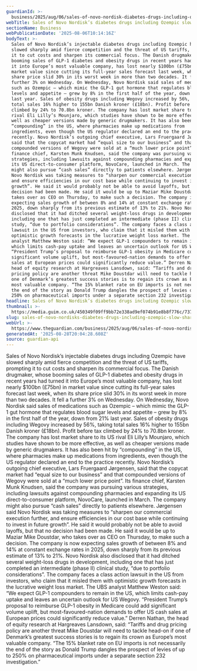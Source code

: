 ```yaml
---
guardianId: >-
  business/2025/aug/06/sales-of-novo-nordisk-diabetes-drugs-including-ozempic-slow-sharply
webTitle: Sales of Novo Nordisk’s diabetes drugs including Ozempic slow sharply
sectionName: Business
webPublicationDate: '2025-08-06T10:14:16Z'
bodyText: >-
  Sales of Novo Nordisk’s injectable diabetes drugs including Ozempic have
  slowed sharply amid fierce competition and the threat of US tariffs, prompting
  it to cut costs and sharpen its commercial focus. The Danish drugmaker, whose
  booming sales of GLP-1 diabetes and obesity drugs in recent years had turned
  it into Europe’s most valuable company, has lost nearly $100bn (£75bn) in
  market value since cutting its full-year sales forecast last week, when its
  share price slid 30% in its worst week in more than two decades. It fell a
  further 3% on Wednesday. On Wednesday, Novo Nordisk said sales of medications
  such as Ozempic – which mimic the GLP-1 gut hormone that regulates blood sugar
  levels and appetite – grew by 8% in the first half of the year, down from 21%
  last year. Sales of obesity drugs including Wegovy increased by 56%, taking
  total sales 16% higher to 155bn Danish kroner (£18bn). Profit before tax
  climbed by 24% to 70.8bn kroner. The company has lost market share to its US
  rival Eli Lilly’s Mounjaro, which studies have shown to be more effective, as
  well as cheaper versions made by generic drugmakers. It has also been hit by
  “compounding” in the US, where pharmacies make up medications from
  ingredients, even though the US regulator declared an end to the practice
  recently. Novo Nordisk’s outgoing chief executive, Lars Fruergaard Jørgensen,
  said that the copycat market had “equal size to our business” and that
  compounded versions of Wegovy were sold at a “much lower price point”. Its
  finance chief, Karsten Munk Knudsen, said the company was pursuing various
  strategies, including lawsuits against compounding pharmacies and expanding
  its US direct-to-consumer platform, NovoCare, launched in March. The company
  might also pursue “cash sales” directly to patients elsewhere. Jørgensen said
  Novo Nordisk was taking measures to “sharpen our commercial execution further,
  and ensure efficiencies in our cost base while continuing to invest in future
  growth”. He said it would probably not be able to avoid layoffs, but that no
  decision had been made. He said it would be up to Maziar Mike Doustdar, who
  takes over as CEO on Thursday, to make such a decision. The company is now
  expecting sales growth of between 8% and 14% at constant exchange rates in
  2025, down sharply from its previous estimate of 13% to 21%. Novo Nordisk also
  disclosed that it had ditched several weight-loss drugs in development,
  including one that has just completed an intermediate (phase II) clinical
  study, “due to portfolio considerations”. The company faces a class action
  lawsuit in the US from investors, who claim that it misled them with
  optimistic growth forecasts in the lucrative weight loss market. The UBS
  analyst Matthew Weston said: “We expect GLP-1 compounders to remain in the US,
  which limits cash-pay uptake and leaves an uncertain outlook for US Wegovy.
  “President Trump’s proposal to reimburse GLP-1 obesity in Medicare could add
  significant volume uplift, but most-favoured-nation demands to offer US cash
  sales at European prices could significantly reduce value.” Derren Nathan, the
  head of equity research at Hargreaves Lansdown, said: “Tariffs and drug
  pricing policy are another threat Mike Doustdar will need to tackle head-on if
  one of Denmark’s greatest success stories is to regain its crown as Europe’s
  most valuable company. “The 15% blanket rate on EU imports is not necessarily
  the end of the story as Donald Trump dangles the prospect of levies of up to
  250% on pharmaceutical imports under a separate section 232 investigation.”
headline: Sales of Novo Nordisk’s diabetes drugs including Ozempic slow sharply
thumbnail: >-
  https://media.guim.co.uk/450349f09ff9bb72e338ad9ef074b91e8b8f776c/737_0_6194_4959/500.jpg
slug: sales-of-novo-nordisks-diabetes-drugs-including-ozempic-slow-sharply
webUrl: >-
  https://www.theguardian.com/business/2025/aug/06/sales-of-novo-nordisk-diabetes-drugs-including-ozempic-slow-sharply
generatedAt: '2025-08-28T20:04:28.608Z'
source: guardian-api
---
```

Sales of Novo Nordisk’s injectable diabetes drugs including Ozempic have slowed sharply amid fierce competition and the threat of US tariffs, prompting it to cut costs and sharpen its commercial focus. The Danish drugmaker, whose booming sales of GLP-1 diabetes and obesity drugs in recent years had turned it into Europe’s most valuable company, has lost nearly $100bn (£75bn) in market value since cutting its full-year sales forecast last week, when its share price slid 30% in its worst week in more than two decades. It fell a further 3% on Wednesday. On Wednesday, Novo Nordisk said sales of medications such as Ozempic – which mimic the GLP-1 gut hormone that regulates blood sugar levels and appetite – grew by 8% in the first half of the year, down from 21% last year. Sales of obesity drugs including Wegovy increased by 56%, taking total sales 16% higher to 155bn Danish kroner (£18bn). Profit before tax climbed by 24% to 70.8bn kroner. The company has lost market share to its US rival Eli Lilly’s Mounjaro, which studies have shown to be more effective, as well as cheaper versions made by generic drugmakers. It has also been hit by “compounding” in the US, where pharmacies make up medications from ingredients, even though the US regulator declared an end to the practice recently. Novo Nordisk’s outgoing chief executive, Lars Fruergaard Jørgensen, said that the copycat market had “equal size to our business” and that compounded versions of Wegovy were sold at a “much lower price point”. Its finance chief, Karsten Munk Knudsen, said the company was pursuing various strategies, including lawsuits against compounding pharmacies and expanding its US direct-to-consumer platform, NovoCare, launched in March. The company might also pursue “cash sales” directly to patients elsewhere. Jørgensen said Novo Nordisk was taking measures to “sharpen our commercial execution further, and ensure efficiencies in our cost base while continuing to invest in future growth”. He said it would probably not be able to avoid layoffs, but that no decision had been made. He said it would be up to Maziar Mike Doustdar, who takes over as CEO on Thursday, to make such a decision. The company is now expecting sales growth of between 8% and 14% at constant exchange rates in 2025, down sharply from its previous estimate of 13% to 21%. Novo Nordisk also disclosed that it had ditched several weight-loss drugs in development, including one that has just completed an intermediate (phase II) clinical study, “due to portfolio considerations”. The company faces a class action lawsuit in the US from investors, who claim that it misled them with optimistic growth forecasts in the lucrative weight loss market. The UBS analyst Matthew Weston said: “We expect GLP-1 compounders to remain in the US, which limits cash-pay uptake and leaves an uncertain outlook for US Wegovy. “President Trump’s proposal to reimburse GLP-1 obesity in Medicare could add significant volume uplift, but most-favoured-nation demands to offer US cash sales at European prices could significantly reduce value.” Derren Nathan, the head of equity research at Hargreaves Lansdown, said: “Tariffs and drug pricing policy are another threat Mike Doustdar will need to tackle head-on if one of Denmark’s greatest success stories is to regain its crown as Europe’s most valuable company. “The 15% blanket rate on EU imports is not necessarily the end of the story as Donald Trump dangles the prospect of levies of up to 250% on pharmaceutical imports under a separate section 232 investigation.”
